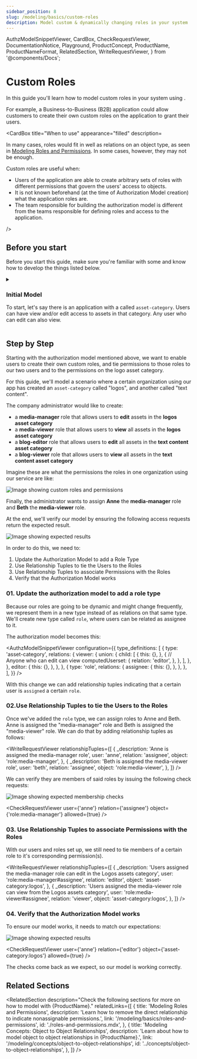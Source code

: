 ```yaml
---
sidebar_position: 8
slug: /modeling/basics/custom-roles
description: Model custom & dynamically changing roles in your system
---
```


  AuthzModelSnippetViewer,
  CardBox,
  CheckRequestViewer,
  DocumentationNotice,
  Playground,
  ProductConcept,
  ProductName,
  ProductNameFormat,
  RelatedSection,
  WriteRequestViewer,
} from '@components/Docs';

# Custom Roles

<DocumentationNotice />

In this guide you'll learn how to model custom roles in your system using <ProductName format={ProductNameFormat.ProductLink}/>.

For example, a Business-to-Business (B2B) application could allow customers to create their own custom roles on the application to grant their users.

<CardBox title="When to use" appearance="filled" description=<div>

In many cases, roles would fit in well as relations on an object type, as seen in [Modeling Roles and Permissions](./roles-and-permissions.mdx). In some cases, however, they may not be enough.

Custom roles are useful when:

- Users of the application are able to create arbitrary sets of roles with different permissions that govern the users' access to objects.
- It is not known beforehand (at the time of Authorization Model creation) what the application roles are.
- The team responsible for building the authorization model is different from the teams responsible for defining roles and access to the application.

</div> />

## Before you start

Before you start this guide, make sure you're familiar with some <ProductConcept /> and know how to develop the things listed below.

<details>
<summary>

### Initial Model

To start, let's say there is an application with a <ProductConcept section="what-is-a-type" linkName="type" /> called `asset-category`. Users can have view and/or edit access to assets in that category. Any user who can edit can also view.

</summary>

We'll start with the following authorization model showing a system with an `asset-category` type. This type allows users to have view and edit access to it.

<AuthzModelSnippetViewer
  configuration={{
    type_definitions: [
      {
        type: 'asset-category',
        relations: {
          viewer: {
            union: {
              child: [
                {
                  this: {},
                },
                {
                  // Anyone who is an editor is a viewer
                  computedUserset: {
                    relation: 'editor',
                  },
                },
              ],
            },
          },
          editor: {
            this: {},
          },
        },
      },
    ],
  }}
/>

<hr />

In addition, you'll need to know the following:

### Modeling Roles and Permissions

You need to know how to add users to groups and grant groups access to resources. [Learn more →](./user-groups.mdx)

### Modeling Object-to-Object Relationships

You need to know how to create relationships between objects and how that might affect a user's relationships to those objects. [Learn more →](../concepts/object-to-object-relationships.mdx)

### Concepts & Configuration Language

- <ProductConcept />
- [Configuration Language](../configuration-language.mdx)

</details>

<Playground store="custom-roles" />

## Step by Step

Starting with the authorization model mentioned above, we want to enable users to create their own custom roles, and tie permissions to those roles to our two users and to the permissions on the logo asset category.

For this guide, we'll model a scenario where a certain organization using our app has created an `asset-category` called "logos", and another called "text content".

The company administrator would like to create:

- a **media-manager** role that allows users to **edit** assets in the **logos asset category**
- a **media-viewer** role that allows users to **view** all assets in the **logos asset category**
- a **blog-editor** role that allows users to **edit** all assets in the **text content asset category**
- a **blog-viewer** role that allows users to **view** all assets in the **text content asset category**

Imagine these are what the permissions the roles in one organization using our service are like:

![Image showing custom roles and permissions](./assets/custom-roles-roles-and-permissions.svg)

Finally, the administrator wants to assign **Anne** the **media-manager** role and **Beth** the **media-viewer** role.

At the end, we'll verify our model by ensuring the following access <ProductConcept section="what-is-a-check-request" linkName="check" /> requests return the expected result.

![Image showing expected results](./assets/custom-roles-expectations.svg)

In order to do this, we need to:

<ol className="list-numbered-leading-zeros">
  <li>Update the Authorization Model to add a Role Type</li>
  <li>Use Relationship Tuples to tie the Users to the Roles</li>
  <li>Use Relationship Tuples to associate Permissions with the Roles</li>
  <li>Verify that the Authorization Model works</li>
</ol>

### 01. Update the authorization model to add a role type

Because our roles are going to be dynamic and might change frequently, we represent them in a new type instead of as relations on that same type. We'll create new type called `role`, where users can be related as assignee to it.

The authorization model becomes this:

<AuthzModelSnippetViewer
  configuration={{
    type_definitions: [
      {
        type: 'asset-category',
        relations: {
          viewer: {
            union: {
              child: [
                {
                  this: {},
                },
                {
                  // Anyone who can edit can view
                  computedUserset: {
                    relation: 'editor',
                  },
                },
              ],
            },
          },
          editor: {
            this: {},
          },
        },
      },
      {
        type: 'role',
        relations: {
          assignee: {
            this: {},
          },
        },
      },
    ],
  }}
/>

With this change we can add relationship tuples indicating that a certain user is `assigned` a certain `role`.

### 02.Use Relationship Tuples to tie the Users to the Roles

Once we've added the `role` type, we can assign roles to Anne and Beth. Anne is assigned the "media-manager" role and Beth is assigned the "media-viewer" role. We can do that by adding relationship tuples as follows:

<WriteRequestViewer
  relationshipTuples={[
    {
      _description: 'Anne is assigned the media-manager role',
      user: 'anne',
      relation: 'assignee',
      object: 'role:media-manager',
    },
    {
      _description: 'Beth is assigned the media-viewer role',
      user: 'beth',
      relation: 'assignee',
      object: 'role:media-viewer',
    },
  ]}
/>

We can verify they are members of said roles by issuing the following check requests:

![Image showing expected membership checks](./assets/custom-roles-membership-checks.svg)

<CheckRequestViewer user={'anne'} relation={'assignee'} object={'role:media-manager'} allowed={true} />

### 03. Use Relationship Tuples to associate Permissions with the Roles

With our users and roles set up, we still need to tie members of a certain role to it's corresponding permission(s).

<WriteRequestViewer
  relationshipTuples={[
    {
      _description: 'Users assigned the media-manager role can edit in the Logos assets category',
      user: 'role:media-manager#assignee',
      relation: 'editor',
      object: 'asset-category:logos',
    },
    {
      _description: 'Users assigned the media-viewer role can view from the Logos assets category',
      user: 'role:media-viewer#assignee',
      relation: 'viewer',
      object: 'asset-category:logos',
    },
  ]}
/>

### 04. Verify that the Authorization Model works

To ensure our model works, it needs to match our expectations:

![Image showing expected results](./assets/custom-roles-expectations.svg)

<CheckRequestViewer user={'anne'} relation={'editor'} object={'asset-category:logos'} allowed={true} />

The checks come back as we expect, so our model is working correctly.

## Related Sections

<RelatedSection
  description="Check the following sections for more on how to model with {ProductName}."
  relatedLinks={[
    {
      title: 'Modeling Roles and Permissions',
      description: 'Learn how to remove the direct relationship to indicate nonassignable permissions.',
      link: '/modeling/basics/roles-and-permissions',
      id: './roles-and-permissions.mdx',
    },
    {
      title: 'Modeling Concepts: Object to Object Relationships',
      description: 'Learn about how to model object to object relationships in {ProductName}.',
      link: '/modeling/concepts/object-to-object-relationships',
      id: '../concepts/object-to-object-relationships',
    },
  ]}
/>
